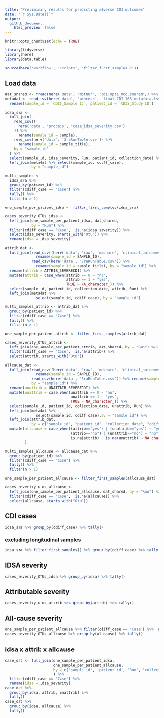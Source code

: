 ```yaml
---
title: "Preliminary results for predicting adverse CDI outcomes"
date: "`r Sys.Date()`"
output: 
  github_document:
    html_preview: false
---
```


```r
knitr::opts_chunk$set(echo = TRUE)
```


```r
library(tidyverse)
library(here)
library(data.table)

source(here('workflow', 'scripts', 'filter_first_samples.R')) 
```

## Load data

```r
dat_shared <- fread(here('data', 'mothur', 'cdi.opti_mcc.shared')) %>% rename(Run = Group)
metadat <- read_tsv(here('data', 'process', 'final_CDI_16S_metadata.tsv')) %>% 
  rename(sample_id = `CDIS_Sample ID`, patient_id = `CDIS_Study ID`)
```

```r
idsa_sra <-
  full_join(
    read_csv((
      here('data', 'process', 'case_idsa_severity.csv')
    )) %>%
      rename(sample_id = sample),
    read_csv(here('data', 'SraRunTable.csv')) %>% 
      rename(sample_id = sample_title),
    by = "sample_id"
  ) %>%
  select(sample_id, idsa_severity, Run, patient_id, collection_date) %>%
  left_join(metadat %>% select(sample_id, cdiff_case),
            by = "sample_id")

multi_samples <-
  idsa_sra %>% 
  group_by(patient_id) %>% 
  filter(cdiff_case == "Case") %>% 
  tally() %>% 
  filter(n > 1)

one_sample_per_patient_idsa <- filter_first_samples(idsa_sra)

cases_severity_OTUs_idsa <-
  left_join(one_sample_per_patient_idsa, dat_shared, 
            by = "Run") %>%
  filter(cdiff_case == 'Case', !is.na(idsa_severity)) %>%
  select(idsa_severity, starts_with("Otu")) %>%
  rename(idsa = idsa_severity)
```


```r
attrib_dat <-
  full_join(read_csv((here('data', 'raw', 'mishare', 'clinical_outcomes.csv'))) %>%
              rename(sample_id = SAMPLE_ID),
            read_csv(here('data', 'SraRunTable.csv')) %>% 
              rename(sample_id = sample_title), by = "sample_id") %>% 
  rename(attrib = ATTRIB_SEVERECDI) %>% 
  mutate(attrib = case_when(attrib == 0 ~ "no",
                            attrib == 1 ~ "yes",
                            TRUE ~ NA_character_)) %>% 
  select(sample_id, patient_id, collection_date, attrib, Run) %>% 
  left_join(metadat %>% 
              select(sample_id, cdiff_case), by = "sample_id") 

multi_samples_attrib <- attrib_dat %>% 
  group_by(patient_id) %>% 
  filter(cdiff_case == "Case") %>% 
  tally() %>% 
  filter(n > 1)

one_sample_per_patient_attrib <- filter_first_samples(attrib_dat)

cases_severity_OTUs_attrib <- 
  left_join(one_sample_per_patient_attrib, dat_shared, by = "Run") %>% 
  filter(cdiff_case == 'Case', !is.na(attrib)) %>% 
  select(attrib, starts_with("Otu")) 
```

```r
allcause_dat <-
  full_join(read_csv((here('data', 'raw', 'mishare', 'clinical_outcomes_pt2.csv'))) %>%
              rename(sample_id = SAMPLE_ID),
            read_csv(here('data', 'SraRunTable.csv')) %>% rename(sample_id = sample_title),
            by = "sample_id") %>% 
  rename(unattrib = UNATTRIB_SEVERECDI) %>% 
  mutate(unattrib = case_when(unattrib == 0 ~ "no",
                              unattrib == 1 ~ "yes",
                              TRUE ~ NA_character_)) %>% 
  select(sample_id, patient_id, collection_date, unattrib, Run) %>% 
  left_join(metadat %>% 
              select(sample_id, cdiff_case),by = "sample_id") %>% 
  left_join(attrib_dat, 
            by = c("sample_id", "patient_id", "collection_date", "cdiff_case", "Run")) %>% 
  mutate(allcause = case_when((attrib=="yes") | (unattrib=="yes") ~ "yes", 
                              (attrib=="no") | (unattrib=="no") ~ "no",
                              is.na(attrib) | is.na(unattrib) ~ NA_character_)
         )

multi_samples_allcause <- allcause_dat %>% 
  group_by(patient_id) %>% 
  filter(cdiff_case == "Case") %>% 
  tally() %>% 
  filter(n > 1)

one_sample_per_patient_allcause <- filter_first_samples(allcause_dat)

cases_severity_OTUs_allcause <-
  left_join(one_sample_per_patient_allcause, dat_shared, by = "Run") %>%
  filter(cdiff_case == 'Case', !is.na(allcause)) %>%
  select(allcause, starts_with("Otu")) 

```

## CDI cases

```r
idsa_sra %>% group_by(cdiff_case) %>% tally()
```

### excluding longitudinal samples

```r
idsa_sra %>% filter_first_samples() %>% group_by(cdiff_case) %>% tally()
```


## IDSA severity

```r
cases_severity_OTUs_idsa %>% group_by(idsa) %>% tally()
```

## Attributable severity

```r
cases_severity_OTUs_attrib %>% group_by(attrib) %>% tally()
```


## All-cause severity

```r
one_sample_per_patient_allcause %>% filter(cdiff_case == 'Case') %>%  group_by(attrib, unattrib, allcause) %>% tally()
cases_severity_OTUs_allcause %>% group_by(allcause) %>% tally()
```


## idsa x attrib x allcause

```r
case_dat <- full_join(one_sample_per_patient_idsa, 
                      one_sample_per_patient_allcause, 
                      by = c('sample_id', 'patient_id', 'Run', 'collection_date', 'cdiff_case')
                      ) %>% 
  filter(cdiff_case == 'Case') %>% 
  rename(idsa = idsa_severity)
case_dat %>% 
  group_by(idsa, attrib, unattrib) %>% 
  tally()
case_dat %>% 
  group_by(idsa, allcause) %>% 
  tally()
```

